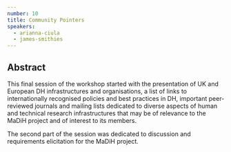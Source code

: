 ```yaml
---
number: 10
title: Community Pointers
speakers:
  - arianna-ciula
  - james-smithies
---
```


## Abstract

This final session of the workshop started with the presentation of UK and European DH infrastructures and organisations, a list of links to internationally recognised policies and best practices in DH, important peer-reviewed journals and mailing lists dedicated to diverse aspects of human and technical research infrastructures that may be of relevance to the MaDiH project and of interest to its members.

The second part of the session was dedicated to discussion and requirements elicitation for the MaDiH project.

<Download download="docs/4.3-Community_Pointers.pdf" />
<Speakers>
<Speaker speaker="arianna-ciula">

</Speaker>
<Speaker speaker="james-smithies">

</Speaker>
</Speakers>
